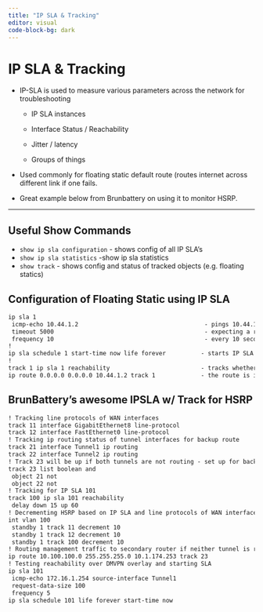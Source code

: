 ```yaml
---
title: "IP SLA & Tracking"
editor: visual
code-block-bg: dark
---
```


# IP SLA & Tracking

-   IP-SLA is used to measure various parameters across the network for troubleshooting

    -   IP SLA instances

    -   Interface Status / Reachability

    -   Jitter / latency

    -   Groups of things

-   Used commonly for floating static default route (routes internet across different link if one fails.

-   Great example below from Brunbattery on using it to monitor HSRP.

------------------------------------------------------------------------

## Useful Show Commands

-   `show ip sla configuration` - shows config of all IP SLA's
-   `show ip sla statistics` -show ip sla statistics
-   `show track` - shows config and status of tracked objects (e.g. floating statics)

## Configuration of Floating Static using IP SLA

``` default
ip sla 1 
 icmp-echo 10.44.1.2                                    - pings 10.44.1.2
 timeout 5000                                           - expecting a response within 5000ms
 frequency 10                                           - every 10 seconds
!
ip sla schedule 1 start-time now life forever          - starts IP SLA
!
track 1 ip sla 1 reachability                          - tracks whether ip-sla dest is reachable
ip route 0.0.0.0 0.0.0.0 10.44.1.2 track 1             - the route is installed when Track 1 condition is met
```

## BrunBattery's awesome IPSLA w/ Track for HSRP

``` default
! Tracking line protocols of WAN interfaces
track 11 interface GigabitEthernet8 line-protocol
track 12 interface FastEthernet0 line-protocol
! Tracking ip routing status of tunnel interfaces for backup route
track 21 interface Tunnel1 ip routing
track 22 interface Tunnel2 ip routing
! Track 23 will be up if both tunnels are not routing - set up for backup route to be installed
track 23 list boolean and
 object 21 not
 object 22 not
! Tracking for IP SLA 101
track 100 ip sla 101 reachability
 delay down 15 up 60
! Decrementing HSRP based on IP SLA and line protocols of WAN interfaces
int vlan 100
 standby 1 track 11 decrement 10
 standby 1 track 12 decrement 10
 standby 1 track 100 decrement 10
! Routing management traffic to secondary router if neither tunnel is routing
ip route 10.100.100.0 255.255.255.0 10.1.174.253 track 23
! Testing reachability over DMVPN overlay and starting SLA
ip sla 101
 icmp-echo 172.16.1.254 source-interface Tunnel1
 request-data-size 100
 frequency 5
ip sla schedule 101 life forever start-time now
```
